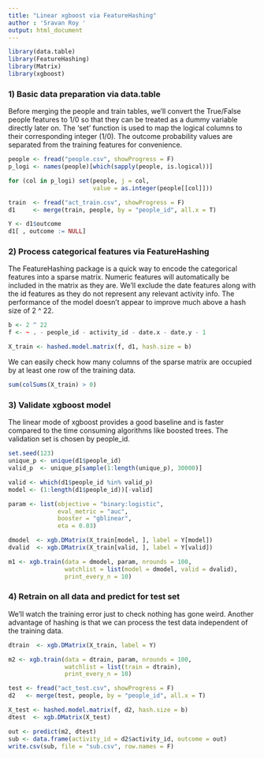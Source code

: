 ---
title: "Linear xgboost via FeatureHashing"
author : 'Sravan Roy '
output: html_document
---

```{r Libraries, message=FALSE, warning=FALSE}
library(data.table)
library(FeatureHashing)
library(Matrix)
library(xgboost)
```

### 1) Basic data preparation via data.table

Before merging the people and train tables, we'll convert the True/False people features to 1/0 so that they can be treated as a dummy variable directly later on. The 'set' function is used to map the logical columns to their corresponding integer (1/0). The outcome probability values are separated from the training features for convenience.

```{r data preparation}
people <- fread("people.csv", showProgress = F)
p_logi <- names(people)[which(sapply(people, is.logical))]

for (col in p_logi) set(people, j = col,
                        value = as.integer(people[[col]]))

train  <- fread("act_train.csv", showProgress = F)
d1     <- merge(train, people, by = "people_id", all.x = T)

Y <- d1$outcome
d1[ , outcome := NULL]
```


### 2) Process categorical features via FeatureHashing

The FeatureHashing package is a quick way to encode the categorical features into a sparse matrix. Numeric features will automatically be included in the matrix as they are. We'll exclude the date features along with the id features as they do not  represent any relevant activity info. The performance of the model doesn't appear to improve much above a hash size of 2 ^ 22.

```{r FeatureHashing}
b <- 2 ^ 22
f <- ~ . - people_id - activity_id - date.x - date.y - 1

X_train <- hashed.model.matrix(f, d1, hash.size = b)
```

We can easily check how many columns of the sparse matrix are occupied by at least one row of the training data.

```{r Matrix}
sum(colSums(X_train) > 0)
```


### 3) Validate xgboost model

The linear mode of xgboost provides a good baseline and is faster compared to the time consuming algorithms like boosted trees. The validation set is chosen by people_id.

```{r Validation}
set.seed(123)
unique_p <- unique(d1$people_id)
valid_p  <- unique_p[sample(1:length(unique_p), 30000)]

valid <- which(d1$people_id %in% valid_p)
model <- (1:length(d1$people_id))[-valid]

param <- list(objective = "binary:logistic",
              eval_metric = "auc",
              booster = "gblinear",
              eta = 0.03)

dmodel  <- xgb.DMatrix(X_train[model, ], label = Y[model])
dvalid  <- xgb.DMatrix(X_train[valid, ], label = Y[valid])

m1 <- xgb.train(data = dmodel, param, nrounds = 100,
                watchlist = list(model = dmodel, valid = dvalid),
                print_every_n = 10)

```


### 4) Retrain on all data and predict for test set

We'll watch the training error just to check nothing has gone weird. Another advantage of hashing is that we can process the test data independent of the training data.

```{r Production}
dtrain  <- xgb.DMatrix(X_train, label = Y)

m2 <- xgb.train(data = dtrain, param, nrounds = 100,
                watchlist = list(train = dtrain),
                print_every_n = 10)

test <- fread("act_test.csv", showProgress = F)
d2   <- merge(test, people, by = "people_id", all.x = T)

X_test <- hashed.model.matrix(f, d2, hash.size = b)
dtest  <- xgb.DMatrix(X_test)

out <- predict(m2, dtest)
sub <- data.frame(activity_id = d2$activity_id, outcome = out)
write.csv(sub, file = "sub.csv", row.names = F)
```




